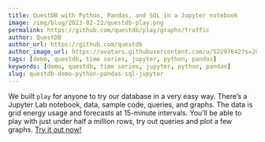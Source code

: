 ```yaml
---
title: QuestDB with Python, Pandas, and SQL in a Jupyter notebook
image: /img/blog/2023-02-22/questdb-play.png
permalink: https://github.com/questdb/play/graphs/traffic
author: QuestDB
author_url: https://github.com/questdb
author_image_url: https://avatars.githubusercontent.com/u/52297642?s=200&v=4
tags: [demo, questdb, time series, jupyter, python, pandas]
keywords: [demo, questdb, time series, jupyter, python, pandas]
slug: questdb-demo-python-pandas-sql-jupyter
---
```


We built `play` for anyone to try our database in a very easy way. There’s a
Jupyter Lab notebook, data, sample code, queries, and graphs. The data is grid
energy usage and forecasts at 15-minute intervals. You’ll be able to play with
just under half a million rows, try out queries and plot a few graphs.
[Try it out now!](https://github.com/questdb/play)
